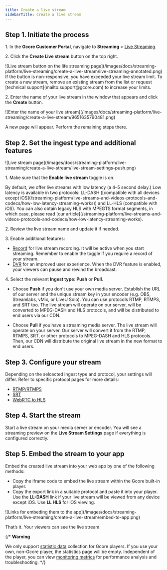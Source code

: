 ```yaml
---
title: Create a live stream
sidebarTitle: Create a live stream
---
```


## Step 1. Initiate the process

1\. In the **Gcore Customer Portal**, navigate to **Streaming** > [Live Streaming](https://streaming.gcore.com/streaming).

2\. Click the **Create Live stream** button on the top right.

<Frame>![Live stream button on the life streaming page](/images/docs/streaming-platform/live-streaming/create-a-live-stream/live-streaming-annotated.png)</Frame>

<Accordion title="The Create… button is unavailable">
If the button is non-responsive, you have exceeded your live stream limit. To create a new stream, remove an existing stream from the list or request [technical support](mailto:support@gcore.com) to increase your limits.
</Accordion>

2\. Enter the name of your live stream in the window that appears and click the **Create** button.

<Frame>![Enter the name of your live stream](/images/docs/streaming-platform/live-streaming/create-a-live-stream/9651635790481.png)</Frame>

A new page will appear. Perform the remaining steps there.

## Step 2. Set the ingest type and additional features

<Frame>![Live stream page](/images/docs/streaming-platform/live-streaming/create-a-live-stream/live-stream-settings-push.png)</Frame>

1\. Make sure that the **Enable live stream** toggle is on.

<Accordion title="Low latency explanation">
By default, we offer live streams with low latency (a 4–5 second delay.) Low latency is available in two protocols: LL-DASH ([compatible with all devices except iOS](/streaming-platform/live-streams-and-videos-protocols-and-codecs/how-low-latency-streaming-works)) and LL-HLS (compatible with iOS). You can also obtain legacy HLS with MPEGTS format segments, in which case, please read [our article](/streaming-platform/live-streams-and-videos-protocols-and-codecs/how-low-latency-streaming-works).
</Accordion>

2\. Review the live stream name and update it if needed.

3\. Enable additional features:

  * [Record](/streaming-platform/live-streaming/record-your-live-streams-and-save-them-as-videos) for live stream recording. It will be active when you start streaming. Remember to enable the toggle if you require a record of your stream. 
  * [DVR](/streaming-platform/live-streaming/pause-and-rewind-the-live-streams) for an improved user experience. When the DVR feature is enabled, your viewers can pause and rewind the broadcast.

4\. Select the relevant **Ingest type**: **Push** or **Pull**.

-   Choose **Push** if you don't use your own media server. Establish the URL of our server and the unique stream key in your encoder (e.g. OBS, Streamlabs, vMix, or LiveU Solo). You can use protocols RTMP, RTMPS, and SRT too. The live stream will operate on our server, will be converted to MPEG-DASH and HLS protocols, and will be distributed to end users via our CDN.

-   Choose **Pull** if you have a streaming media server. The live stream will operate on your server. Our server will convert it from the RTMP, RTMPS, SRT, or other protocols to MPEG-DASH and HLS protocols. Then, our CDN will distribute the original live stream in the new format to end users.

## Step 3. Configure your stream

Depending on the selcected ingest type and protocol, your settings will differ. Refer to specific
protocol pages for more details:

-   [RTMP/RTMPS](protocols/rtmp)
-   [SRT](protocols/srt)
-   [WebRTC to HLS](protocols/webrtc)

## Step 4. Start the stream

Start a live stream on your media server or encoder. You will see a streaming preview on the **Live Stream Settings** page if everything is configured correctly.

## Step 5. Embed the stream to your app

Embed the created live stream into your web app by one of the following methods:

-   Copy the iframe code to embed the live stream within the Gcore built-in player.
-   Copy the export link in a suitable protocol and paste it into your player. Use the **LL-DASH** link if your live stream will be viewed from any device except iOS. Use **LL HLS** for iOS viewing.

<Frame>![Links for embeding them to the app](/images/docs/streaming-platform/live-streaming/create-a-live-stream/embed-to-app.png)</Frame>

That’s it. Your viewers can see the live stream.

{/* <Warning>
**Warning**

We only support [statistic data](/streaming/streaming-platform/how-the-streaming-platform-and-additional-features-are-billed) collection for Gcore players. If you use your own, non-Gcore player, the statistics page will be empty. Independent of the player, you can view [monitoring metrics](/streaming-platform/live-streaming/view-your-live-stream-metrics) for performance analysis and troubleshooting.
</Warning> */}